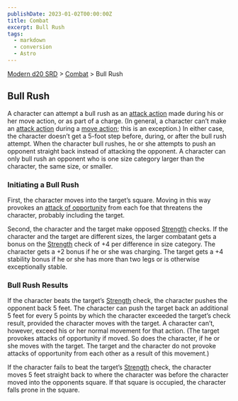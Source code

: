 ```yaml
---
publishDate: 2023-01-02T00:00:00Z
title: Combat
excerpt: Bull Rush
tags:
  - markdown
  - conversion
  - Astro
---
```


[Modern d20 SRD](/#modernD20) > [Combat](modern-d20-srd-combat-index) > Bull Rush

## Bull Rush

A character can attempt a bull rush as an [attack action](modern-d20-srd-combat-attack-actions) made during his or her move action, or as part of a
charge. (In general, a character can’t make an [attack action](modern-d20-srd-combat-attack-actions) during a [move action](modern-d20-srd-combat-move-actions); this is an exception.) In either case, the character doesn’t get a
5-foot step before, during, or after the bull rush attempt. When the character
bull rushes, he or she attempts to push an opponent straight back instead of
attacking the opponent. A character can only bull rush an opponent who is one
size category larger than the character, the same size, or smaller.

### Initiating a Bull Rush

First, the character moves into the target’s square. Moving in this way
provokes an [attack of opportunity](modern-d20-srd-combat-attacks-of-opportunity) from each foe that threatens the character, probably including
the target.

Second, the character and the target make opposed [Strength](modern-d20-srd-basics-ability-scores) checks. If the character and the target are different
sizes, the larger combatant gets a bonus on the [Strength](modern-d20-srd-basics-ability-scores) check of +4 per difference in size category. The
character gets a +2 bonus if he or she was charging. The target gets a +4
stability bonus if he or she has more than two legs or is otherwise
exceptionally stable.

### Bull Rush Results

If the character beats the target’s [Strength](modern-d20-srd-basics-ability-scores) check, the character pushes the opponent back 5 feet. The character
can push the target back an additional 5 feet for every 5 points by which the
character exceeded the target’s check result, provided the character moves
with the target. A character can’t, however, exceed his or her normal movement
for that action. (The target provokes attacks of opportunity if moved. So does
the character, if he or she moves with the target. The target and the
character do not provoke attacks of opportunity from each other as a result of
this movement.)

If the character fails to beat the target’s [Strength](modern-d20-srd-basics-ability-scores) check, the character moves 5 feet straight back to where the
character was before the character moved into the opponents square. If that
square is occupied, the character falls prone in the square.

